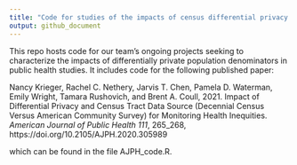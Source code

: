 ```yaml
---
title: "Code for studies of the impacts of census differential privacy on public health surveillance and disease mapping"
output: github_document
---
```



This repo hosts code for our team's ongoing projects seeking to characterize the impacts of differentially private population denominators in public health studies. It includes code for the following published paper:

Nancy Krieger, Rachel C. Nethery, Jarvis T. Chen, Pamela D. Waterman, Emily Wright, Tamara Rushovich, and Brent A. Coull, 2021. Impact of Differential Privacy and Census Tract Data Source (Decennial Census Versus American Community Survey) for Monitoring Health Inequities. *American Journal of Public Health 111*, 265_268, https://doi.org/10.2105/AJPH.2020.305989

which can be found in the file AJPH_code.R.